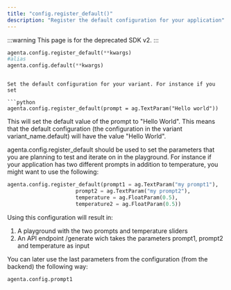 ```yaml
---
title: "config.register_default()"
description: "Register the default configuration for your application"
---
```


:::warning
This page is for the deprecated SDK v2.
:::

```python
agenta.config.register_default(**kwargs)
#alias
agenta.config.default(**kwargs)
```

````

Set the default configuration for your variant. For instance if you set

```python
agenta.config.register_default(prompt = ag.TextParam("Hello world"))
````

This will set the default value of the prompt to "Hello World". This means that the default configuration (the configuration in the variant variant_name.default) will have the value "Hello World".

agenta.config.register_default should be used to set the parameters that you are planning to test and iterate on in the playground. For instance if your application has two different prompts in addition to temperature, you might want to use the following:

```python
agenta.config.register_default(prompt1 = ag.TextParam("my prompt1"),
                      prompt2 = ag.TextParam("my prompt2"),
                      temperature = ag.FloatParam(0.5),
                      temperature2 = ag.FloatParam(0.5))
```

Using this configuration will result in:

1. A playground with the two prompts and temperature sliders
2. An API endpoint /generate wich takes the parameters prompt1, prompt2 and temperature as input

You can later use the last parameters from the configuration (from the backend) the following way:

```python
agenta.config.prompt1
```
